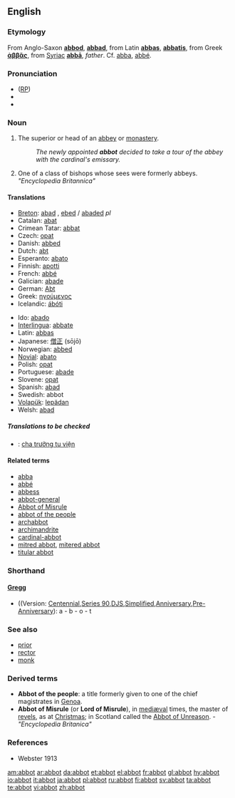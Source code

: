 ==English==

===Etymology===
From Anglo-Saxon '''[[abbod]]''', '''[[abbad]]''', from  Latin '''[[abbas]]''', '''[[abbatis]]''', from Greek '''[[ἀββᾶς]]''', from [[Syriac]] '''[[abbā]]''',  ''father''. Cf. [[abba]], [[abbé]].

===Pronunciation===
* ([[RP]]) {{IPA|/ˈæb.ət/}}
*{{audio|en-us-abbot.ogg|Audio (US)}}
*{{rhymes|æbət}}

===Noun===
{{en-noun}}

# The superior or head of an [[abbey]] or [[monastery]].
#:''The newly appointed '''abbot''' decided to take a tour of the abbey with the cardinal's emissary.''
# One of a class of bishops whose sees were formerly abbeys. ''"Encyclopedia Britannica"''

====Translations====
{{trans-top|superior or head of an abbey or monastery}}
*[[Breton]]: [[abad]] {{m}}, [[ebed]] / [[abaded]] ''pl''
*Catalan: [[abat]]
*Crimean Tatar: [[abbat#*Crimean Tatar|abbat]]
*Czech: [[opat]] {{m}}
*Danish: [[abbed]]
*Dutch: [[abt]]
*Esperanto: [[abato]]
*Finnish: [[apotti]]
*French: [[abbé]] {{m}}
*Galician: [[abade]] {{m}}
*German: [[Abt]] {{m}}
*Greek: [[ηγούμενος]]
*Icelandic: [[ábóti]] {{m}}
{{trans-mid}}
*Ido: [[abado]]
*[[Interlingua]]: [[abbate]]
*Latin: [[abbas]] {{m}}
*Japanese: [[僧正]] (sōjō)
*Norwegian: [[abbed]]
*[[Novial]]: [[abato]] {{m}}
*Polish: [[opat]] {{m}}
*Portuguese: [[abade]]
*Slovene: [[opat]] {{m}}
*Spanish: [[abad]]
*Swedish: abbot
*[[Volapük]]: [[lepädan]]
*Welsh: [[abad]] {{m}}
{{trans-bottom}}

=====Translations to be checked=====
{{checktrans}}
*{{ttbc|Vietnamese}}: [[cha trưởng tu viện]]

====Related terms====
*[[abba]]
*[[abbé]]
*[[abbess]]
*[[abbot-general]]
*[[Abbot of Misrule]]
*[[abbot of the people]]
*[[archabbot]]
*[[archimandrite]]
*[[cardinal-abbot]]
*[[mitred abbot]], [[mitered abbot]]
*[[titular abbot]]

===Shorthand===

{{rfc-header|[http://en.wikipedia.org/wiki/Gregg_Shorthand Gregg]}}
====[http://en.wikipedia.org/wiki/Gregg_Shorthand Gregg]====
* ((Version: [http://en.wikipedia.org/wiki/Gregg_Shorthand#Centennial_Gregg_Shorthand Centennial],[http://en.wikipedia.org/wiki/Gregg_Shorthand#Series_90_Gregg_Shorthand Series 90],[http://en.wikipedia.org/wiki/Gregg_Shorthand#Diamond_Jubilee_Gregg_Shorthand  DJS],[http://en.wikipedia.org/wiki/Gregg_Shorthand#Simplified_Gregg_Shorthand Simplified],[http://en.wikipedia.org/wiki/Gregg_Shorthand#Anniversary_Gregg_Shorthand Anniversary],[http://en.wikipedia.org/wiki/Gregg_Shorthand#Pre-Anniversary_Gregg_Shorthand Pre-Anniversary]): a - b - o - t

===See also===
*[[prior]]
*[[rector]]
*[[monk]]

===Derived terms===
*'''Abbot of the people''': a title formerly given to one of the chief magistrates in [[Genoa]].
*'''Abbot of Misrule''' (or '''Lord of Misrule'''), in [[mediæval]] times, the master of [[revels]], as at [[Christmas]]; in Scotland called the [[Abbot of Unreason]]. - ''"Encyclopedia Britanica"''

===References===
*Webster 1913

[[am:abbot]]
[[ar:abbot]]
[[da:abbot]]
[[et:abbot]]
[[el:abbot]]
[[fr:abbot]]
[[gl:abbot]]
[[hy:abbot]]
[[io:abbot]]
[[it:abbot]]
[[ja:abbot]]
[[pl:abbot]]
[[ru:abbot]]
[[fi:abbot]]
[[sv:abbot]]
[[ta:abbot]]
[[te:abbot]]
[[vi:abbot]]
[[zh:abbot]]